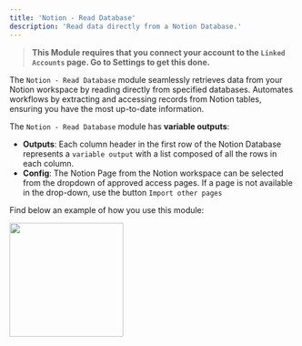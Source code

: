 ```yaml
---
title: 'Notion - Read Database'
description: 'Read data directly from a Notion Database.'
---
```


>**This Module requires that you connect your account to the `Linked Accounts` page. Go to Settings to get this done.**

The `Notion - Read Database` module seamlessly retrieves data from your Notion workspace by reading directly from specified databases. Automates workflows by extracting and accessing records from Notion tables, ensuring you have the most up-to-date information.

The `Notion - Read Database` module has **variable outputs**:

- **Outputs**: Each column header in the first row of the Notion Database represents a `variable output` with a list composed of all the rows in each column.
- **Config**: The Notion Page from the Notion workspace can be selected from the dropdown of approved access pages. If a page is not available in the drop-down, use the button `Import other pages`

Find below an example of how you use this module:

<img height="200" src="/NReaddatabase.png"/>
